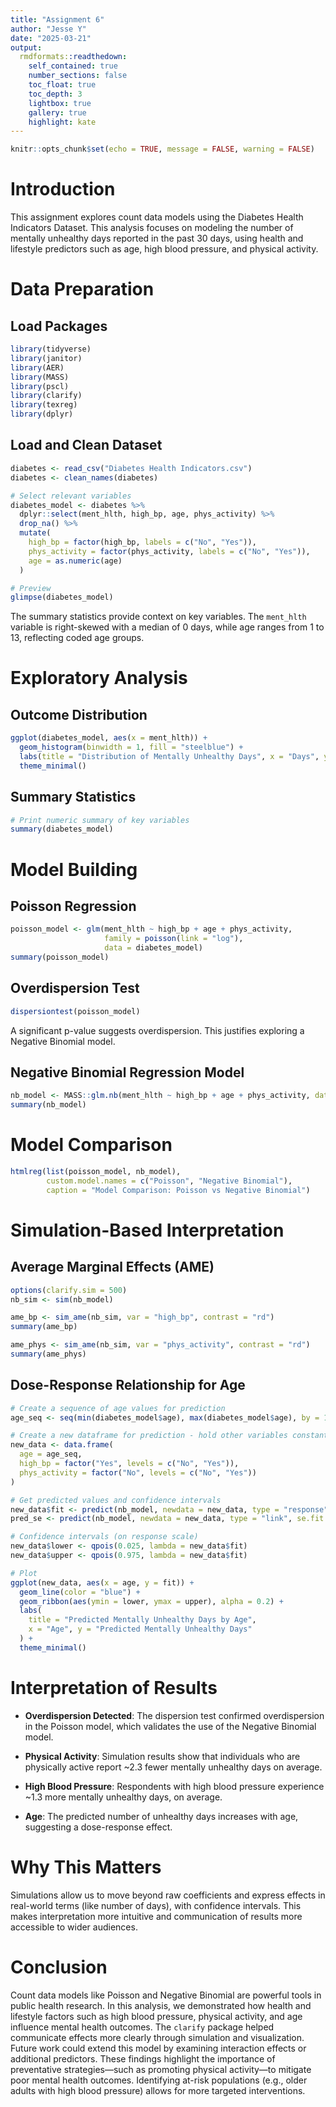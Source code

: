```yaml
---
title: "Assignment 6"
author: "Jesse Y"
date: "2025-03-21"
output:
  rmdformats::readthedown:
    self_contained: true
    number_sections: false
    toc_float: true
    toc_depth: 3
    lightbox: true
    gallery: true
    highlight: kate
---
```



```r
knitr::opts_chunk$set(echo = TRUE, message = FALSE, warning = FALSE)
```

# **Introduction**

This assignment explores count data models using the Diabetes Health Indicators Dataset. This analysis focuses on modeling the number of mentally unhealthy days reported in the past 30 days, using health and lifestyle predictors such as age, high blood pressure, and physical activity.

# **Data Preparation**

## Load Packages
```r
library(tidyverse)
library(janitor)
library(AER)
library(MASS)
library(pscl)
library(clarify)
library(texreg)
library(dplyr)
```

## Load and Clean Dataset
```r

diabetes <- read_csv("Diabetes Health Indicators.csv")
diabetes <- clean_names(diabetes)

# Select relevant variables
diabetes_model <- diabetes %>%
  dplyr::select(ment_hlth, high_bp, age, phys_activity) %>%
  drop_na() %>%
  mutate(
    high_bp = factor(high_bp, labels = c("No", "Yes")),
    phys_activity = factor(phys_activity, labels = c("No", "Yes")),
    age = as.numeric(age)
  )

# Preview
glimpse(diabetes_model)
```

The summary statistics provide context on key variables. The `ment_hlth` variable is right-skewed with a median of 0 days, while age ranges from 1 to 13, reflecting coded age groups.

# **Exploratory Analysis**

## Outcome Distribution
```r
ggplot(diabetes_model, aes(x = ment_hlth)) +
  geom_histogram(binwidth = 1, fill = "steelblue") +
  labs(title = "Distribution of Mentally Unhealthy Days", x = "Days", y = "Frequency") +
  theme_minimal()
```


## Summary Statistics
```r

# Print numeric summary of key variables
summary(diabetes_model)
```

# **Model Building**

## Poisson Regression

```r
poisson_model <- glm(ment_hlth ~ high_bp + age + phys_activity,
                     family = poisson(link = "log"),
                     data = diabetes_model)
summary(poisson_model)
```

## Overdispersion Test

```r
dispersiontest(poisson_model)
```

A significant p-value suggests overdispersion. This justifies exploring a Negative Binomial model.

## Negative Binomial Regression Model

```r
nb_model <- MASS::glm.nb(ment_hlth ~ high_bp + age + phys_activity, data = diabetes_model)
summary(nb_model)
```


# **Model Comparison**

```r
htmlreg(list(poisson_model, nb_model),
        custom.model.names = c("Poisson", "Negative Binomial"),
        caption = "Model Comparison: Poisson vs Negative Binomial")
```


# **Simulation-Based Interpretation**

## Average Marginal Effects (AME)

```r
options(clarify.sim = 500)
nb_sim <- sim(nb_model)

ame_bp <- sim_ame(nb_sim, var = "high_bp", contrast = "rd")
summary(ame_bp)

ame_phys <- sim_ame(nb_sim, var = "phys_activity", contrast = "rd")
summary(ame_phys)

```


## Dose-Response Relationship for Age

```r
# Create a sequence of age values for prediction
age_seq <- seq(min(diabetes_model$age), max(diabetes_model$age), by = 1)

# Create a new dataframe for prediction - hold other variables constant
new_data <- data.frame(
  age = age_seq,
  high_bp = factor("Yes", levels = c("No", "Yes")),
  phys_activity = factor("No", levels = c("No", "Yes"))
)

# Get predicted values and confidence intervals
new_data$fit <- predict(nb_model, newdata = new_data, type = "response")
pred_se <- predict(nb_model, newdata = new_data, type = "link", se.fit = TRUE)$se.fit

# Confidence intervals (on response scale)
new_data$lower <- qpois(0.025, lambda = new_data$fit)
new_data$upper <- qpois(0.975, lambda = new_data$fit)

# Plot
ggplot(new_data, aes(x = age, y = fit)) +
  geom_line(color = "blue") +
  geom_ribbon(aes(ymin = lower, ymax = upper), alpha = 0.2) +
  labs(
    title = "Predicted Mentally Unhealthy Days by Age",
    x = "Age", y = "Predicted Mentally Unhealthy Days"
  ) +
  theme_minimal()

```


# **Interpretation of Results**

- **Overdispersion Detected**: The dispersion test confirmed overdispersion in the Poisson model, which validates the use of the Negative Binomial model.

- **Physical Activity**: Simulation results show that individuals who are physically active report ~2.3 fewer mentally unhealthy days on average.

- **High Blood Pressure**: Respondents with high blood pressure experience ~1.3 more mentally unhealthy days, on average.

- **Age**: The predicted number of unhealthy days increases with age, suggesting a dose-response effect.


# **Why This Matters**

Simulations allow us to move beyond raw coefficients and express effects in real-world terms (like number of days), with confidence intervals. This makes interpretation more intuitive and communication of results more accessible to wider audiences.

# **Conclusion**

Count data models like Poisson and Negative Binomial are powerful tools in public health research. In this analysis, we demonstrated how health and lifestyle factors such as high blood pressure, physical activity, and age influence mental health outcomes. The `clarify` package helped communicate effects more clearly through simulation and visualization. Future work could extend this model by examining interaction effects or additional predictors. These findings highlight the importance of preventative strategies—such as promoting physical activity—to mitigate poor mental health outcomes. Identifying at-risk populations (e.g., older adults with high blood pressure) allows for more targeted interventions.


